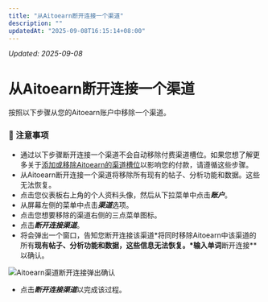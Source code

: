 ```yaml
---
title: "从Aitoearn断开连接一个渠道"
description: ""
updatedAt: "2025-09-08T16:15:14+08:00"
---
```

<!-- UPDATED_AT -->
_Updated: 2025-09-08_

# 从Aitoearn断开连接一个渠道

按照以下步骤从您的Aitoearn账户中移除一个渠道。

### 📝 注意事项

- 通过以下步骤断开连接一个渠道不会自动移除付费渠道槽位。如果您想了解更多关于[添加或移除Aitoearn的渠道槽位](https://aitoearn.helpscoutdocs.com/article/539-adding-or-removing-a-channel-slot-from-aitoearn)以影响您的付款，请遵循这些步骤。
- 从Aitoearn断开连接一个渠道将移除所有现有的帖子、分析功能和数据。这些无法恢复。
- 点击您仪表板右上角的个人资料头像，然后从下拉菜单中点击***账户***。
- 从屏幕左侧的菜单中点击***渠道***选项。
- 点击您想要移除的渠道右侧的三点菜单图标。
- 点击***断开连接渠道***。
- 将会弹出一个窗口，告知您断开连接该渠道*将同时移除Aitoearn中该渠道的所有**现有帖子、分析功能和数据，这些信息无法恢复。*输入单词**断开连接**以确认。

![Aitoearn渠道断开连接弹出确认](//d33v4339jhl8k0.cloudfront.net/docs/assets/64cb6cf86d4a3e191f237e66/images/682f5fe79cb4a324e4db2e3a/file-sdYISC3fAx.jpg)

- 点击***断开连接渠道***以完成该过程。
